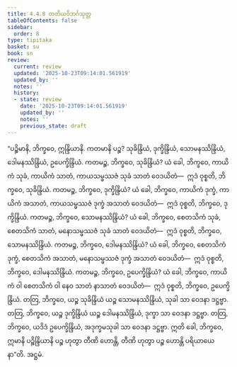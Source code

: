 ```yaml
---
title: 4.4.8 တတိယဝိဘင်္ဂသုတ္တ
tableOfContents: false
sidebar:
  order: 8
type: tipitaka
basket: su
book: sn
review:
  current: review
  updated: '2025-10-23T09:14:01.561919'
  updated_by: ''
  notes: ''
  history:
  - state: review
    date: '2025-10-23T09:14:01.561919'
    updated_by: ''
    notes: ''
    previous_state: draft
---
```



<ReviewStatus review={frontmatter.review} showDetails={true} />

<HypothesisAnnotation frontmatter={frontmatter} />

<DynamicBreadcrumb />

<Division number="508" book="sn" e="ch" v="18" p="354">

<Paragraph number="1112" book="sn">
“ပဉ္စိမာနိ, ဘိက္ခဝေ, ဣန္ဒြိယာနိ. ကတမာနိ ပဉ္စ? သုခိန္ဒြိယံ, ဒုက္ခိန္ဒြိယံ, သောမနဿိန္ဒြိယံ, ဒေါမနဿိန္ဒြိယံ, ဥပေက္ခိန္ဒြိယံ.
</Paragraph>

<Paragraph number="1113" book="sn">
ကတမဉ္စ, ဘိက္ခဝေ, သုခိန္ဒြိယံ? ယံ ခေါ, ဘိက္ခဝေ, ကာယိကံ သုခံ, ကာယိကံ သာတံ, ကာယသမ္ဖဿဇံ သုခံ သာတံ ဝေဒယိတံ—  ဣဒံ ဝုစ္စတိ, ဘိက္ခဝေ, သုခိန္ဒြိယံ.
</Paragraph>

<Paragraph number="1114" book="sn">
ကတမဉ္စ, ဘိက္ခဝေ, ဒုက္ခိန္ဒြိယံ? ယံ ခေါ, ဘိက္ခဝေ, ကာယိကံ ဒုက္ခံ, ကာယိကံ အသာတံ, ကာယသမ္ဖဿဇံ ဒုက္ခံ အသာတံ ဝေဒယိတံ—  ဣဒံ ဝုစ္စတိ, ဘိက္ခဝေ, ဒုက္ခိန္ဒြိယံ.
</Paragraph>

<Paragraph number="1115" book="sn">
ကတမဉ္စ, ဘိက္ခဝေ, သောမနဿိန္ဒြိယံ? ယံ ခေါ, ဘိက္ခဝေ, စေတသိကံ သုခံ, စေတသိကံ သာတံ, မနောသမ္ဖဿဇံ သုခံ သာတံ ဝေဒယိတံ—  ဣဒံ ဝုစ္စတိ, ဘိက္ခဝေ, သောမနဿိန္ဒြိယံ.
</Paragraph>

<Paragraph number="1116" book="sn">
ကတမဉ္စ, ဘိက္ခဝေ, ဒေါမနဿိန္ဒြိယံ? ယံ ခေါ, ဘိက္ခဝေ, စေတသိကံ ဒုက္ခံ, စေတသိကံ အသာတံ, မနောသမ္ဖဿဇံ ဒုက္ခံ အသာတံ ဝေဒယိတံ—  ဣဒံ ဝုစ္စတိ, ဘိက္ခဝေ, ဒေါမနဿိန္ဒြိယံ.
</Paragraph>

<Paragraph number="1117" book="sn">
ကတမဉ္စ, ဘိက္ခဝေ, ဥပေက္ခိန္ဒြိယံ? ယံ ခေါ, ဘိက္ခဝေ, ကာယိကံ ဝါ စေတသိကံ ဝါ နေဝ သာတံ နာသာတံ ဝေဒယိတံ—  ဣဒံ ဝုစ္စတိ, ဘိက္ခဝေ, ဥပေက္ခိန္ဒြိယံ.
</Paragraph>

<Paragraph number="1118" book="sn">
တတြ, ဘိက္ခဝေ, ယဉ္စ သုခိန္ဒြိယံ ယဉ္စ သောမနဿိန္ဒြိယံ, သုခါ သာ ဝေဒနာ ဒဋ္ဌဗ္ဗာ. တတြ, ဘိက္ခဝေ, ယဉ္စ ဒုက္ခိန္ဒြိယံ ယဉ္စ ဒေါမနဿိန္ဒြိယံ, ဒုက္ခာ သာ ဝေဒနာ ဒဋ္ဌဗ္ဗာ. တတြ, ဘိက္ခဝေ, ယဒိဒံ ဥပေက္ခိန္ဒြိယံ, အဒုက္ခမသုခါ သာ ဝေဒနာ ဒဋ္ဌဗ္ဗာ. ဣတိ ခေါ, ဘိက္ခဝေ, ဣမာနိ ပဉ္စိန္ဒြိယာနိ ပဉ္စ ဟုတွာ တီဏိ ဟောန္တိ, တီဏိ ဟုတွာ ပဉ္စ ဟောန္တိ ပရိယာယေနာ”တိ.

</Paragraph>
</Division>

<Paragraph number="1119" type="center" book="sn">
အဋ္ဌမံ.
</Paragraph>